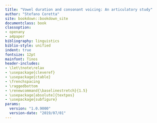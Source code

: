 ```yaml
---
title: "Vowel duration and consonant voicing: An articulatory study"
author: "Stefano Coretta"
site: bookdown::bookdown_site
documentclass: book
classoption:
- openany
- a4paper
bibliography: linguistics
biblio-style: unified
indent: true
fontsize: 12pt
mainfont: Tinos
header-includes:
- \let\tnote\relax
- \usepackage{cleveref}
- \usepackage{ctable}
- \frenchspacing
- \raggedbottom
- \renewcommand{\baselinestretch}{1.5}
- \usepackage[absolute]{textpos}
- \usepackage{subfigure}
params:
  version: "1.0.9000"
  version-date: "2019/07/01"
---
```


\begin{textblock}{3}(0.2,0.2)
  \textcolor{lightgray}{v`r params$version` (`r params[["version-date"]]`)}
\end{textblock}

\newenvironment{abstract}{
    \chapter*{\centering Abstract}%
}{}
